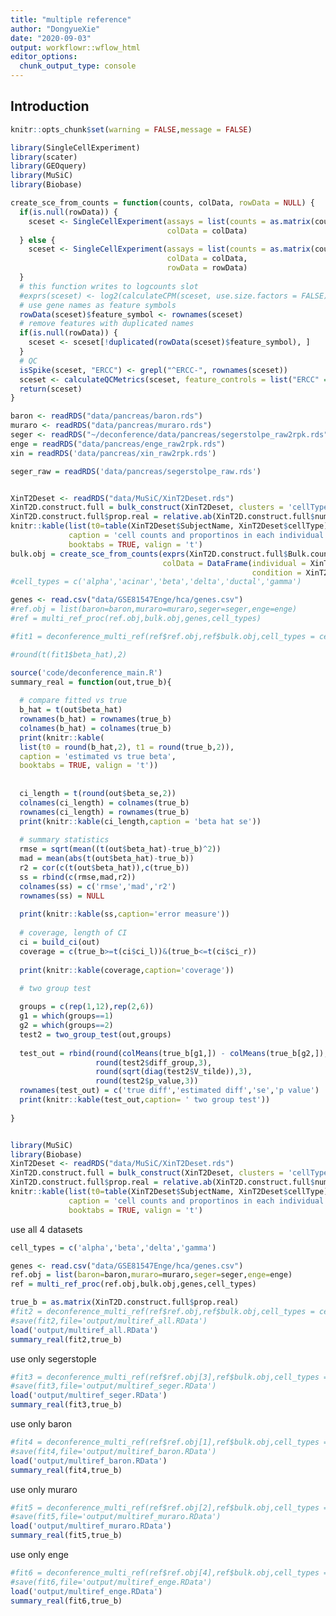 ```yaml
---
title: "multiple reference"
author: "DongyueXie"
date: "2020-09-03"
output: workflowr::wflow_html
editor_options:
  chunk_output_type: console
---
```


## Introduction

```r
knitr::opts_chunk$set(warning = FALSE,message = FALSE)
```

```r
library(SingleCellExperiment)
library(scater)
library(GEOquery)
library(MuSiC)
library(Biobase)

create_sce_from_counts = function(counts, colData, rowData = NULL) {
  if(is.null(rowData)) {
    sceset <- SingleCellExperiment(assays = list(counts = as.matrix(counts)),
                                   colData = colData)
  } else {
    sceset <- SingleCellExperiment(assays = list(counts = as.matrix(counts)),
                                   colData = colData,
                                   rowData = rowData)
  }
  # this function writes to logcounts slot
  #exprs(sceset) <- log2(calculateCPM(sceset, use.size.factors = FALSE) + 1)
  # use gene names as feature symbols
  rowData(sceset)$feature_symbol <- rownames(sceset)
  # remove features with duplicated names
  if(is.null(rowData)) {
    sceset <- sceset[!duplicated(rowData(sceset)$feature_symbol), ]
  }
  # QC
  isSpike(sceset, "ERCC") <- grepl("^ERCC-", rownames(sceset))
  sceset <- calculateQCMetrics(sceset, feature_controls = list("ERCC" = isSpike(sceset, "ERCC")))
  return(sceset)
}

baron <- readRDS("data/pancreas/baron.rds")
muraro <- readRDS("data/pancreas/muraro.rds")
seger <- readRDS("~/deconference/data/pancreas/segerstolpe_raw2rpk.rds")
enge = readRDS("data/pancreas/enge_raw2rpk.rds")
xin = readRDS('data/pancreas/xin_raw2rpk.rds')

seger_raw = readRDS('data/pancreas/segerstolpe_raw.rds')


XinT2Deset <- readRDS("data/MuSiC/XinT2Deset.rds")
XinT2D.construct.full = bulk_construct(XinT2Deset, clusters = 'cellType', samples = 'SubjectName')
XinT2D.construct.full$prop.real = relative.ab(XinT2D.construct.full$num.real, by.col = FALSE)
knitr::kable(list(t0=table(XinT2Deset$SubjectName, XinT2Deset$cellType),t1=round(as.matrix(XinT2D.construct.full$prop.real),2)),
             caption = 'cell counts and proportinos in each individual',
             booktabs = TRUE, valign = 't')
bulk.obj = create_sce_from_counts(exprs(XinT2D.construct.full$Bulk.counts),
                                  colData = DataFrame(individual = XinT2D.construct.full$Bulk.counts$SubjectName,
                                                      condition = XinT2D.construct.full$Bulk.counts$Disease))
#cell_types = c('alpha','acinar','beta','delta','ductal','gamma')

genes <- read.csv("data/GSE81547Enge/hca/genes.csv")
#ref.obj = list(baron=baron,muraro=muraro,seger=seger,enge=enge)
#ref = multi_ref_proc(ref.obj,bulk.obj,genes,cell_types)

#fit1 = deconference_multi_ref(ref$ref.obj,ref$bulk.obj,cell_types = cell_types,genes=genes)

#round(t(fit1$beta_hat),2)
```


```r
source('code/deconference_main.R')
summary_real = function(out,true_b){
  
  # compare fitted vs true
  b_hat = t(out$beta_hat)
  rownames(b_hat) = rownames(true_b)
  colnames(b_hat) = colnames(true_b)
  print(knitr::kable(
  list(t0 = round(b_hat,2), t1 = round(true_b,2)),
  caption = 'estimated vs true beta',
  booktabs = TRUE, valign = 't'))
  
  
  ci_length = t(round(out$beta_se,2))
  colnames(ci_length) = colnames(true_b)
  rownames(ci_length) = rownames(true_b)
  print(knitr::kable(ci_length,caption = 'beta hat se'))
  
  # summary statistics
  rmse = sqrt(mean((t(out$beta_hat)-true_b)^2))
  mad = mean(abs(t(out$beta_hat)-true_b))
  r2 = cor(c(t(out$beta_hat)),c(true_b))
  ss = rbind(c(rmse,mad,r2))
  colnames(ss) = c('rmse','mad','r2')
  rownames(ss) = NULL
  
  print(knitr::kable(ss,caption='error measure'))
  
  # coverage, length of CI
  ci = build_ci(out)
  coverage = c(true_b>=t(ci$ci_l))&(true_b<=t(ci$ci_r))
  
  print(knitr::kable(coverage,caption='coverage'))

  # two group test
  
  groups = c(rep(1,12),rep(2,6))
  g1 = which(groups==1)
  g2 = which(groups==2)
  test2 = two_group_test(out,groups)
  
  test_out = rbind(round(colMeans(true_b[g1,]) - colMeans(true_b[g2,]),3),
                   round(test2$diff_group,3),
                   round(sqrt(diag(test2$V_tilde)),3),
                   round(test2$p_value,3))
  rownames(test_out) = c('true diff','estimated diff','se','p value')
  print(knitr::kable(test_out,caption= ' two group test'))
  
}


library(MuSiC)
library(Biobase)
XinT2Deset <- readRDS("data/MuSiC/XinT2Deset.rds")
XinT2D.construct.full = bulk_construct(XinT2Deset, clusters = 'cellType', samples = 'SubjectName')
XinT2D.construct.full$prop.real = relative.ab(XinT2D.construct.full$num.real, by.col = FALSE)
knitr::kable(list(t0=table(XinT2Deset$SubjectName, XinT2Deset$cellType),t1=round(as.matrix(XinT2D.construct.full$prop.real),2)),
             caption = 'cell counts and proportinos in each individual',
             booktabs = TRUE, valign = 't')
```

use all 4 datasets

```r

cell_types = c('alpha','beta','delta','gamma')

genes <- read.csv("data/GSE81547Enge/hca/genes.csv")
ref.obj = list(baron=baron,muraro=muraro,seger=seger,enge=enge)
ref = multi_ref_proc(ref.obj,bulk.obj,genes,cell_types)
```

```r
true_b = as.matrix(XinT2D.construct.full$prop.real)
#fit2 = deconference_multi_ref(ref$ref.obj,ref$bulk.obj,cell_types = cell_types,genes=genes)
#save(fit2,file='output/multiref_all.RData')
load('output/multiref_all.RData')
summary_real(fit2,true_b)
```



use only segerstople

```r
#fit3 = deconference_multi_ref(ref$ref.obj[3],ref$bulk.obj,cell_types = cell_types,genes=genes)
#save(fit3,file='output/multiref_seger.RData')
load('output/multiref_seger.RData')
summary_real(fit3,true_b)
```


use only baron

```r
#fit4 = deconference_multi_ref(ref$ref.obj[1],ref$bulk.obj,cell_types = cell_types,genes=genes)
#save(fit4,file='output/multiref_baron.RData')
load('output/multiref_baron.RData')
summary_real(fit4,true_b)
```


use only muraro

```r
#fit5 = deconference_multi_ref(ref$ref.obj[2],ref$bulk.obj,cell_types = cell_types,genes=genes)
#save(fit5,file='output/multiref_muraro.RData')
load('output/multiref_muraro.RData')
summary_real(fit5,true_b)
```


use only enge

```r
#fit6 = deconference_multi_ref(ref$ref.obj[4],ref$bulk.obj,cell_types = cell_types,genes=genes)
#save(fit6,file='output/multiref_enge.RData')
load('output/multiref_enge.RData')
summary_real(fit6,true_b)
```
